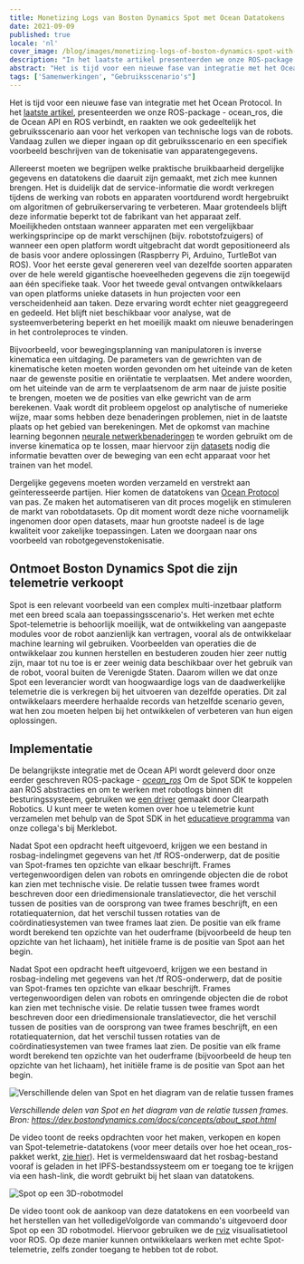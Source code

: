```yaml
---
title: Monetizing Logs van Boston Dynamics Spot met Ocean Datatokens
date: 2021-09-09
published: true
locale: 'nl'
cover_image: /blog/images/monetizing-logs-of-boston-dynamics-spot-with-ocean-datatokens/Robonomics_Ocean_p3_blog.jpg
description: "In het laatste artikel presenteerden we onze ROS-package - ocean_ros, die de Ocean API en ROS verbindt, en raakten we ook gedeeltelijk het gebruiksscenario aan voor het verkopen van technische logs van de robots. Vandaag zullen we dieper ingaan op dit gebruiksscenario en een specifiek voorbeeld beschrijven van de tokenisatie van apparatengegevens."
abstract: "Het is tijd voor een nieuwe fase van integratie met het Ocean Protocol."
tags: ['Samenwerkingen', "Gebruiksscenario's"]
---
```


Het is tijd voor een nieuwe fase van integratie met het Ocean Protocol. In het [laatste artikel](/blog/ocean-protocol-p-2/), presenteerden we onze ROS-package - ocean_ros, die de Ocean API en ROS verbindt, en raakten we ook gedeeltelijk het gebruiksscenario aan voor het verkopen van technische logs van de robots. Vandaag zullen we dieper ingaan op dit gebruiksscenario en een specifiek voorbeeld beschrijven van de tokenisatie van apparatengegevens.

Allereerst moeten we begrijpen welke praktische bruikbaarheid dergelijke gegevens en datatokens die daaruit zijn gemaakt, met zich mee kunnen brengen. Het is duidelijk dat de service-informatie die wordt verkregen tijdens de werking van robots en apparaten voortdurend wordt hergebruikt om algoritmen of gebruikerservaring te verbeteren. Maar grotendeels blijft deze informatie beperkt tot de fabrikant van het apparaat zelf. Moeilijkheden ontstaan wanneer apparaten met een vergelijkbaar werkingsprincipe op de markt verschijnen (bijv. robotstofzuigers) of wanneer een open platform wordt uitgebracht dat wordt gepositioneerd als de basis voor andere oplossingen (Raspberry Pi, Arduino, TurtleBot van ROS). Voor het eerste geval genereren veel van dezelfde soorten apparaten over de hele wereld gigantische hoeveelheden gegevens die zijn toegewijd aan één specifieke taak. Voor het tweede geval ontvangen ontwikkelaars van open platforms unieke datasets in hun projecten voor een verscheidenheid aan taken. Deze ervaring wordt echter niet geaggregeerd en gedeeld. Het blijft niet beschikbaar voor analyse, wat de systeemverbetering beperkt en het moeilijk maakt om nieuwe benaderingen in het controleproces te vinden.

Bijvoorbeeld, voor bewegingsplanning van manipulatoren is inverse kinematica een uitdaging. De parameters van de gewrichten van de kinematische keten moeten worden gevonden om het uiteinde van de keten naar de gewenste positie en oriëntatie te verplaatsen. Met andere woorden, om het uiteinde van de arm te verplaatsenom de arm naar de juiste positie te brengen, moeten we de posities van elke gewricht van de arm berekenen. Vaak wordt dit probleem opgelost op analytische of numerieke wijze, maar soms hebben deze benaderingen problemen, niet in de laatste plaats op het gebied van berekeningen. Met de opkomst van machine learning begonnen [neurale netwerkbenaderingen](https://doi.org/10.1016/j.protcy.2013.12.451) te worden gebruikt om de inverse kinematica op te lossen, maar hiervoor zijn [datasets](https://mint-lab.github.io/awesome-robotics-datasets/) nodig die informatie bevatten over de beweging van een echt apparaat voor het trainen van het model.

Dergelijke gegevens moeten worden verzameld en verstrekt aan geïnteresseerde partijen. Hier komen de datatokens van [Ocean Protocol](https://oceanprotocol.com/) van pas. Ze maken het automatiseren van dit proces mogelijk en stimuleren de markt van robotdatasets. Op dit moment wordt deze niche voornamelijk ingenomen door open datasets, maar hun grootste nadeel is de lage kwaliteit voor zakelijke toepassingen. Laten we doorgaan naar ons voorbeeld van robotgegevenstokenisatie.

## Ontmoet Boston Dynamics Spot die zijn telemetrie verkoopt

Spot is een relevant voorbeeld van een complex multi-inzetbaar platform met een breed scala aan toepassingsscenario's. Het werken met echte Spot-telemetrie is behoorlijk moeilijk, wat de ontwikkeling van aangepaste modules voor de robot aanzienlijk kan vertragen, vooral als de ontwikkelaar machine learning wil gebruiken. Voorbeelden van operaties die de ontwikkelaar zou kunnen herstellen en bestuderen zouden hier zeer nuttig zijn, maar tot nu toe is er zeer weinig data beschikbaar over het gebruik van de robot, vooral buiten de Verenigde Staten. Daarom willen we dat onze Spot een leverancier wordt van hoogwaardige logs van de daadwerkelijke telemetrie die is verkregen bij het uitvoeren van dezelfde operaties. Dit zal ontwikkelaars meerdere herhaalde records van hetzelfde scenario geven, wat hen zou moeten helpen bij het ontwikkelen of verbeteren van hun eigen oplossingen.

## Implementatie

De belangrijkste integratie met de Ocean API wordt geleverd door onze eerder geschreven ROS-package - [*ocean_ros*](https://github.com/LoSk-p/ocean_ros) Om de Spot SDK te koppelen aan ROS abstracties en om te werken met robotlogs binnen dit besturingssysteem, gebruiken we [een driver](https://clearpathrobotics.com/assets/guides/melodic/spot-ros/ros_setup.html) gemaakt door Clearpath Robotics. U kunt meer te weten komen over hoe u telemetrie kunt verzamelen met behulp van de Spot SDK in het [educatieve programma](https://spot-sdk.education/) van onze collega's bij Merklebot.

Nadat Spot een opdracht heeft uitgevoerd, krijgen we een bestand in rosbag-indelingmet gegevens van het /tf ROS-onderwerp, dat de positie van Spot-frames ten opzichte van elkaar beschrijft. Frames vertegenwoordigen delen van robots en omringende objecten die de robot kan zien met technische visie. De relatie tussen twee frames wordt beschreven door een driedimensionale translatievector, die het verschil tussen de posities van de oorsprong van twee frames beschrijft, en een rotatiequaternion, dat het verschil tussen rotaties van de coördinatiesystemen van twee frames laat zien. De positie van elk frame wordt berekend ten opzichte van het ouderframe (bijvoorbeeld de heup ten opzichte van het lichaam), het initiële frame is de positie van Spot aan het begin.

Nadat Spot een opdracht heeft uitgevoerd, krijgen we een bestand in rosbag-indeling met gegevens van het /tf ROS-onderwerp, dat de positie van Spot-frames ten opzichte van elkaar beschrijft. Frames vertegenwoordigen delen van robots en omringende objecten die de robot kan zien met technische visie. De relatie tussen twee frames wordt beschreven door een driedimensionale translatievector, die het verschil tussen de posities van de oorsprong van twee frames beschrijft, en een rotatiequaternion, dat het verschil tussen rotaties van de coördinatiesystemen van twee frames laat zien. De positie van elk frame wordt berekend ten opzichte van het ouderframe (bijvoorbeeld de heup ten opzichte van het lichaam), het initiële frame is de positie van Spot aan het begin.

![Verschillende delen van Spot en het diagram van de relatie tussen frames](/blog/images/monetizing-logs-of-boston-dynamics-spot-with-ocean-datatokens/spot-scheme.png)

*Verschillende delen van Spot en het diagram van de relatie tussen frames. Bron: https://dev.bostondynamics.com/docs/concepts/about_spot.html*

<YouTube id="https://youtu.be/6i9zYpCMzn8" posterQuality="max"/>

De video toont de reeks opdrachten voor het maken, verkopen en kopen van Spot-telemetrie-datatokens (voor meer details over hoe het ocean_ros-pakket werkt, [zie hier](https://www.youtube.com/watch?v=Ssit8-u6dZY)). Het is vermeldenswaard dat het rosbag-bestand vooraf is geladen in het IPFS-bestandssysteem om er toegang toe te krijgen via een hash-link, die wordt gebruikt bij het slaan van datatokens.

![Spot op een 3D-robotmodel](/blog/images/monetizing-logs-of-boston-dynamics-spot-with-ocean-datatokens/Spot-on-a-3D-robot-model.jpg)

De video toont ook de aankoop van deze datatokens en een voorbeeld van het herstellen van het volledigeVolgorde van commando's uitgevoerd door Spot op een 3D robotmodel. Hiervoor gebruiken we de [rviz](http://wiki.ros.org/rviz) visualisatietool voor ROS. Op deze manier kunnen ontwikkelaars werken met echte Spot-telemetrie, zelfs zonder toegang te hebben tot de robot.